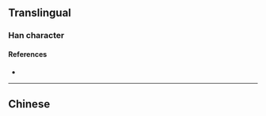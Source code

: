 {{also|側}}
{{character info}}
==Translingual==

===Han character===
{{Han char|rn=9|rad=人|as=06|sn=8|four=|canj=OBON|ids=⿰亻则}}

====References====
* {{Han ref|kx=0102.291|hdz=10148.080|uh=4FA7|ud=20391}}

----

==Chinese==
{{zh-see|側}}